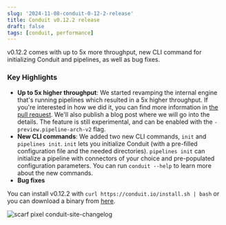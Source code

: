 ```yaml
---
slug: '2024-11-08-conduit-0-12-2-release'
title: Conduit v0.12.2 release
draft: false
tags: [conduit, performance]
---
```


v0.12.2 comes with up to 5x more throughput, new CLI command for initializing
Conduit and pipelines, as well as bug fixes.

<!--truncate-->

### Key Highlights

- **Up to 5x higher throughput**: We started revamping the internal engine
  that's running pipelines which resulted in a 5x higher throughput. If you're
  interested in how we did it, you can find more information
  in [the pull request](https://github.com/ConduitIO/conduit/pull/1913). We'll
  also publish a blog post where we will go into the details. The feature is
  still experimental, and can be enabled with the `-preview.pipeline-arch-v2`
  flag.
- **New CLI commands**: We added two new CLI commands, `init` and
  `pipelines init`. `init` lets you initialize Conduit (with a pre-filled
  configuration file and the needed directories). `pipelines init` can
  initialize a pipeline with connectors of your choice and pre-populated
  configuration parameters. You can run `conduit --help` to learn more about the
  new commands.
- **Bug fixes**

You can install v0.12.2 with `curl https://conduit.io/install.sh | bash` or you
can download a binary
from [here](https://github.com/ConduitIO/conduit/releases/tag/v0.12.2).

![scarf pixel conduit-site-changelog](https://static.scarf.sh/a.png?x-pxid=b43cda70-9a98-4938-8857-471cc05e99c5)
